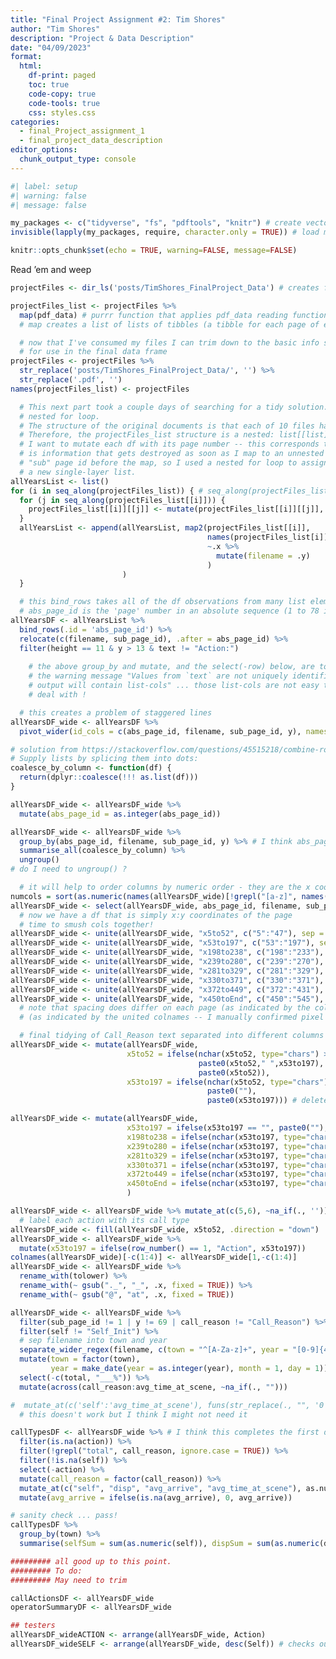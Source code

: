 ```yaml
---
title: "Final Project Assignment #2: Tim Shores"
author: "Tim Shores"
description: "Project & Data Description"
date: "04/09/2023"
format:
  html:
    df-print: paged
    toc: true
    code-copy: true
    code-tools: true
    css: styles.css
categories:
  - final_Project_assignment_1
  - final_project_data_description
editor_options: 
  chunk_output_type: console
---
```


```r
#| label: setup
#| warning: false
#| message: false

my_packages <- c("tidyverse", "fs", "pdftools", "knitr") # create vector of packages
invisible(lapply(my_packages, require, character.only = TRUE)) # load multiple packages

knitr::opts_chunk$set(echo = TRUE, warning=FALSE, message=FALSE)
```

Read 'em and weep

```r
projectFiles <- dir_ls('posts/TimShores_FinalProject_Data') # creates fs_path vector of each file in that directory

projectFiles_list <- projectFiles %>%
  map(pdf_data) # purrr function that applies pdf_data reading function to each file element of fs_path vector
  # map creates a list of lists of tibbles (a tibble for each page of each pdf)

  # now that I've consumed my files I can trim down to the basic info stored in each filename
  # for use in the final data frame
projectFiles <- projectFiles %>% 
  str_replace('posts/TimShores_FinalProject_Data/', '') %>%
  str_replace('.pdf', '') 
names(projectFiles_list) <- projectFiles

  # This next part took a couple days of searching for a tidy solution. Then I just decided to use a good old fashioned
  # nested for loop.
  # The structure of the original documents is that each of 10 files has a variable number of pages.
  # Therefore, the projectFiles_list structure is a nested: list[[list]][[dataframe]]. 
  # I want to mutate each df with its page number -- this corresponds to its nested list element index (j in list[[i]][[j]]) which 
  # is information that gets destroyed as soon as I map to an unnested list. I couldn't find a tidy solution to capturing that nested
  # "sub" page id before the map, so I used a nested for loop to assign value to sub_page_id before appending my mapped/mutated df to
  # a new single-layer list.
allYearsList <- list()
for (i in seq_along(projectFiles_list)) { # seq_along(projectFiles_list) creates vector with a number value for each list element
  for (j in seq_along(projectFiles_list[[i]])) {
    projectFiles_list[[i]][[j]] <- mutate(projectFiles_list[[i]][[j]], sub_page_id = j)
  }
  allYearsList <- append(allYearsList, map2(projectFiles_list[[i]], 
                                            names(projectFiles_list[i]), 
                                            ~.x %>% 
                                              mutate(filename = .y)
                                            )
                         )
  }

  # this bind_rows takes all of the df observations from many list elements and binds them together in a single df.
  # abs_page_id is the 'page' number in an absolute sequence (1 to 78 in this case) rather than segmented by file (1 to 9, 1 to 7 etc.)
allYearsDF <- allYearsList %>%
  bind_rows(.id = 'abs_page_id') %>% 
  relocate(c(filename, sub_page_id), .after = abs_page_id) %>%
  filter(height == 11 & y > 13 & text != "Action:")
  
    # the above group_by and mutate, and the select(-row) below, are to resolve
    # the warning message "Values from `text` are not uniquely identified; 
    # output will contain list-cols" ... those list-cols are not easy to
    # deal with !

  # this creates a problem of staggered lines
allYearsDF_wide <- allYearsDF %>% 
  pivot_wider(id_cols = c(abs_page_id, filename, sub_page_id, y), names_from = x, values_from = text)

# solution from https://stackoverflow.com/questions/45515218/combine-rows-in-data-frame-containing-na-to-make-complete-row
# Supply lists by splicing them into dots:
coalesce_by_column <- function(df) {
  return(dplyr::coalesce(!!! as.list(df)))
}

allYearsDF_wide <- allYearsDF_wide %>%
  mutate(abs_page_id = as.integer(abs_page_id))

allYearsDF_wide <- allYearsDF_wide %>%
  group_by(abs_page_id, filename, sub_page_id, y) %>% # I think abs_page_id and filename together are redundant
  summarise_all(coalesce_by_column) %>%
  ungroup()
# do I need to ungroup() ?

  # it will help to order columns by numeric order - they are the x coords from left to right. This looks for all non-alpha column names.
numcols = sort(as.numeric(names(allYearsDF_wide)[!grepl("[a-z]", names(allYearsDF_wide))]))
allYearsDF_wide <- select(allYearsDF_wide, abs_page_id, filename, sub_page_id, y, match(numcols, names(allYearsDF_wide))) 
  # now we have a df that is simply x:y coordinates of the page
  # time to smush cols together!
allYearsDF_wide <- unite(allYearsDF_wide, "x5to52", c("5":"47"), sep = " ", na.rm = TRUE, remove = TRUE)
allYearsDF_wide <- unite(allYearsDF_wide, "x53to197", c("53":"197"), sep = " ", na.rm = TRUE, remove = TRUE)
allYearsDF_wide <- unite(allYearsDF_wide, "x198to238", c("198":"233"), sep = " ", na.rm = TRUE, remove = TRUE)
allYearsDF_wide <- unite(allYearsDF_wide, "x239to280", c("239":"270"), sep = " ", na.rm = TRUE, remove = TRUE)
allYearsDF_wide <- unite(allYearsDF_wide, "x281to329", c("281":"329"), sep = " ", na.rm = TRUE, remove = TRUE)
allYearsDF_wide <- unite(allYearsDF_wide, "x330to371", c("330":"371"), sep = " ", na.rm = TRUE, remove = TRUE)
allYearsDF_wide <- unite(allYearsDF_wide, "x372to449", c("372":"431"), sep = " ", na.rm = TRUE, remove = TRUE)
allYearsDF_wide <- unite(allYearsDF_wide, "x450toEnd", c("450":"545"), sep = " ", na.rm = TRUE, remove = TRUE)
  # note that spacing does differ on each page (as indicated by the colnames), but the boundaries are stable
  # (as indicated by the united colnames -- I manually confirmed pixel widths on the pdf report)

  # final tidying of Call_Reason text separated into different columns
allYearsDF_wide <- mutate(allYearsDF_wide, 
                          x5to52 = ifelse(nchar(x5to52, type="chars") > 0 & nchar(x53to197, type="chars") > 0, 
                                          paste0(x5to52," ",x53to197), 
                                          paste0(x5to52)),
                          x53to197 = ifelse(nchar(x5to52, type="chars") > 0, 
                                            paste0(""), 
                                            paste0(x53to197))) # delete from additional columns

allYearsDF_wide <- mutate(allYearsDF_wide, 
                          x53to197 = ifelse(x53to197 == "", paste0(""), paste0(x53to197, " ", x198to238, " ", x239to280, " ", x281to329, " ", x330to371, " ", x372to449, " ", x450toEnd)),
                          x198to238 = ifelse(nchar(x53to197, type="chars") > 0, paste0(""), paste0(x198to238)), # delete from add'l cols
                          x239to280 = ifelse(nchar(x53to197, type="chars") > 0, paste0(""), paste0(x239to280)), # delete from add'l cols
                          x281to329 = ifelse(nchar(x53to197, type="chars") > 0, paste0(""), paste0(x281to329)), # delete from add'l cols
                          x330to371 = ifelse(nchar(x53to197, type="chars") > 0, paste0(""), paste0(x330to371)), # delete from add'l cols
                          x372to449 = ifelse(nchar(x53to197, type="chars") > 0, paste0(""), paste0(x372to449)), # delete from add'l cols
                          x450toEnd = ifelse(nchar(x53to197, type="chars") > 0, paste0(""), paste0(x450toEnd)) # delete from add'l cols
                          )

allYearsDF_wide <- allYearsDF_wide %>% mutate_at(c(5,6), ~na_if(., '')) # replace blanks with NAs in the 2nd and 3rd cols. I tried this using paste in the previous mutate, but the result was a text string "NA".
  # label each action with its call type
allYearsDF_wide <- fill(allYearsDF_wide, x5to52, .direction = "down")
allYearsDF_wide <- allYearsDF_wide %>% 
  mutate(x53to197 = ifelse(row_number() == 1, "Action", x53to197))
colnames(allYearsDF_wide)[-c(1:4)] <- allYearsDF_wide[1,-c(1:4)]
allYearsDF_wide <- allYearsDF_wide %>% 
  rename_with(tolower) %>%
  rename_with(~ gsub("._", "_", .x, fixed = TRUE)) %>%
  rename_with(~ gsub("@", "at", .x, fixed = TRUE))

allYearsDF_wide <- allYearsDF_wide %>%
  filter(sub_page_id != 1 | y != 69 | call_reason != "Call_Reason") %>%
  filter(self != "Self_Init") %>%
  # sep filename into town and year
  separate_wider_regex(filename, c(town = "^[A-Za-z]+", year = "[0-9]{4}$")) %>%
  mutate(town = factor(town),
         year = make_date(year = as.integer(year), month = 1, day = 1)) %>%
  select(-c(total, "___%")) %>%
  mutate(across(call_reason:avg_time_at_scene, ~na_if(., "")))

#  mutate_at(c('self':'avg_time_at_scene'), funs(str_replace(., "", '0')))
  # this doesn't work but I think I might not need it

callTypesDF <- allYearsDF_wide %>% # I think this completes the first df
  filter(is.na(action)) %>% 
  filter(!grepl("total", call_reason, ignore.case = TRUE)) %>%
  filter(!is.na(self)) %>%
  select(-action) %>%
  mutate(call_reason = factor(call_reason)) %>%
  mutate_at(c("self", "disp", "avg_arrive", "avg_time_at_scene"), as.numeric) %>%
  mutate(avg_arrive = ifelse(is.na(avg_arrive), 0, avg_arrive)) 

# sanity check ... pass!
callTypesDF %>%
  group_by(town) %>%
  summarise(selfSum = sum(as.numeric(self)), dispSum = sum(as.numeric(disp)), arriveSum = sum(as.numeric(avg_arrive)), sceneSum = sum(as.numeric(avg_time_at_scene)), .groups = 'drop')

######### all good up to this point.
######### To do:
######### May need to trim

callActionsDF <- allYearsDF_wide
operatorSummaryDF <- allYearsDF_wide

## testers
allYearsDF_wideACTION <- arrange(allYearsDF_wide, Action)
allYearsDF_wideSELF <- arrange(allYearsDF_wide, desc(Self)) # checks out 
```



